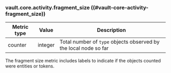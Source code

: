 ### vault.core.activity.fragment_size ((#vault-core-activity-fragment_size))

Metric type | Value   | Description
----------- | ------- | -----------
counter     | integer | Total number of `type` objects observed by the local node so far

The fragment size metric includes labels to indicate if the objects counted were
entities or tokens.
